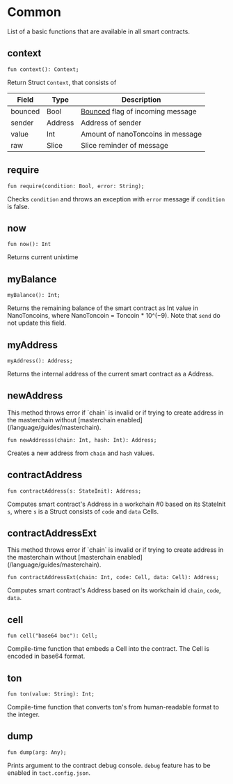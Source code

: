 
# Common

List of a basic functions that are available in all smart contracts.

## context
```tact
fun context(): Context;
```
Return Struct `Context`, that consists of

| Field   | Type    | Description                                                                                                               |
|---------|---------|---------------------------------------------------------------------------------------------------------------------------|
| bounced | Bool    | [Bounced](https://ton.org/docs/learn/overviews/addresses#bounceable-vs-non-bounceable-addresses) flag of incoming message |
| sender  | Address | Address of sender                                                                                                         |
| value   | Int     | Amount of nanoToncoins in message                                                                                         |
| raw     | Slice   | Slice reminder of message     

## require
```tact
fun require(condition: Bool, error: String);
```
Checks `condition` and throws an exception with `error` message if `condition` is false.

## now
```tact
fun now(): Int
```
Returns current unixtime

## myBalance
```tact
myBalance(): Int;
```
Returns the remaining balance of the smart contract as Int value in NanoToncoins, where NanoToncoin = Toncoin * 10^(−9). Note that `send` do not update this field.

## myAddress
```tact
myAddress(): Address;
```
Returns the internal address of the current smart contract as a Address.

## newAddress

<Callout type="warning" emoji="⚠️">
This method throws error if `chain` is invalid or if trying to create address in the masterchain without [masterchain enabled](/language/guides/masterchain).
</Callout>

```tact
fun newAddresss(chain: Int, hash: Int): Address;
```

Creates a new address from `chain` and `hash` values.

## contractAddress
```tact
fun contractAddress(s: StateInit): Address;
```

Computes smart contract's Address in a workchain #0 based on its StateInit `s`, where `s` is a Struct consists of `code` and `data` Cells.

## contractAddressExt

<Callout type="warning" emoji="⚠️">
This method throws error if `chain` is invalid or if trying to create address in the masterchain without [masterchain enabled](/language/guides/masterchain).
</Callout>

```tact
fun contractAddressExt(chain: Int, code: Cell, data: Cell): Address;
```
Computes smart contract's Address based on its workchain id `chain`, `code`, `data`.

## cell

```tact
fun cell("base64 boc"): Cell;
```

Compile-time function that embeds a Cell into the contract. The Cell is encoded in base64 format.

## ton

```tact
fun ton(value: String): Int;
```

Compile-time function that converts ton's from human-readable format to the integer.

## dump
```tact
fun dump(arg: Any);
```

Prints argument to the contract debug console. `debug` feature has to be enabled in `tact.config.json`.